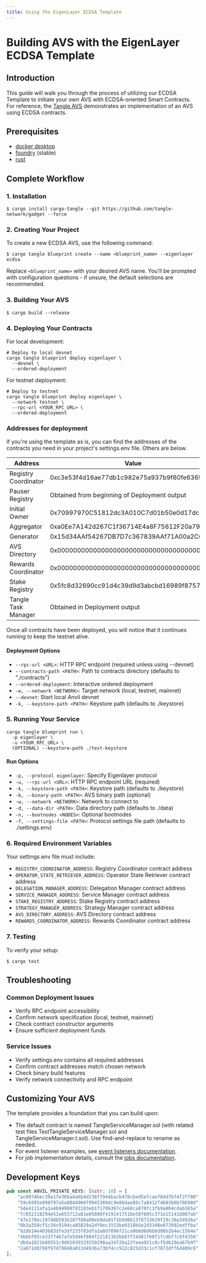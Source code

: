 ```yaml
---
title: Using the EigenLayer ECDSA Template
---
```


# Building AVS with the EigenLayer ECDSA Template

## Introduction

This guide will walk you through the process of utilizing our ECDSA Template to initiate your own AVS with
ECDSA-oriented Smart Contracts. For reference, the [Tangle AVS](https://github.com/tangle-network/avs) demonstrates an
implementation of an AVS using ECDSA contracts.

## Prerequisites

- [docker desktop](https://docs.docker.com/desktop/)
- [foundry](https://book.getfoundry.sh/) (stable)
- [rust](https://www.rust-lang.org/tools/install)

## Complete Workflow

### 1. Installation

```shell
$ cargo install cargo-tangle --git https://github.com/tangle-network/gadget --force
```

### 2. Creating Your Project

To create a new ECDSA AVS, use the following command:

```shell
$ cargo tangle blueprint create --name <blueprint_name> --eigenlayer ecdsa
```

Replace `<blueprint_name>` with your desired AVS name. You'll be prompted with configuration questions - if unsure, the default selections are recommended.

### 3. Building Your AVS

```shell
$ cargo build --release
```

### 4. Deploying Your Contracts

For local development:

```shell
# Deploy to local devnet
cargo tangle blueprint deploy eigenlayer \
  --devnet \
  --ordered-deployment
```

For testnet deployment:

```shell
# Deploy to testnet
cargo tangle blueprint deploy eigenlayer \
  --network testnet \
  --rpc-url <YOUR_RPC_URL> \
  --ordered-deployment
```

### Addresses for deployment

If you're using the template as is, you can find the addresses of the contracts you need in your project's settings.env file. Others are below.

| Address              | Value                                        |
| -------------------- | -------------------------------------------- |
| Registry Coordinator | 0xc3e53f4d16ae77db1c982e75a937b9f60fe63690   |
| Pauser Registry      | Obtained from beginning of Deployment output |
| Initial Owner        | 0x70997970C51812dc3A010C7d01b50e0d17dc79C8   |
| Aggregator           | 0xa0Ee7A142d267C1f36714E4a8F75612F20a79720   |
| Generator            | 0x15d34AAf54267DB7D7c367839AAf71A00a2C6A65   |
| AVS Directory        | 0x0000000000000000000000000000000000000000   |
| Rewards Coordinator  | 0x0000000000000000000000000000000000000000   |
| Stake Registry       | 0x5fc8d32690cc91d4c39d9d3abcbd16989f875707   |
| Tangle Task Manager  | Obtained in Deployment output                |

Once all contracts have been deployed, you will notice that it continues running to keep the testnet alive.

#### Deployment Options

- `--rpc-url <URL>`: HTTP RPC endpoint (required unless using --devnet)
- `--contracts-path <PATH>`: Path to contracts directory (defaults to "./contracts")
- `--ordered-deployment`: Interactive ordered deployment
- `-w, --network <NETWORK>`: Target network (local, testnet, mainnet)
- `--devnet`: Start local Anvil devnet
- `-k, --keystore-path <PATH>`: Keystore path (defaults to ./keystore)

### 5. Running Your Service

```shell
cargo tangle blueprint run \
  -p eigenlayer \
  -u <YOUR_RPC_URL> \
  (OPTIONAL) --keystore-path ./test-keystore
```

#### Run Options

- `-p, --protocol eigenlayer`: Specify Eigenlayer protocol
- `-u, --rpc-url <URL>`: HTTP RPC endpoint URL (required)
- `-k, --keystore-path <PATH>`: Keystore path (defaults to ./keystore)
- `-b, --binary-path <PATH>`: AVS binary path (optional)
- `-w, --network <NETWORK>`: Network to connect to
- `-d, --data-dir <PATH>`: Data directory path (defaults to ./data)
- `-n, --bootnodes <NODES>`: Optional bootnodes
- `-f, --settings-file <PATH>`: Protocol settings file path (defaults to ./settings.env)

### 6. Required Environment Variables

Your settings.env file must include:

- `REGISTRY_COORDINATOR_ADDRESS`: Registry Coordinator contract address
- `OPERATOR_STATE_RETRIEVER_ADDRESS`: Operator State Retriever contract address
- `DELEGATION_MANAGER_ADDRESS`: Delegation Manager contract address
- `SERVICE_MANAGER_ADDRESS`: Service Manager contract address
- `STAKE_REGISTRY_ADDRESS`: Stake Registry contract address
- `STRATEGY_MANAGER_ADDRESS`: Strategy Manager contract address
- `AVS_DIRECTORY_ADDRESS`: AVS Directory contract address
- `REWARDS_COORDINATOR_ADDRESS`: Rewards Coordinator contract address

### 7. Testing

To verify your setup:

```shell
$ cargo test
```

## Troubleshooting

### Common Deployment Issues

- Verify RPC endpoint accessibility
- Confirm network specification (local, testnet, mainnet)
- Check contract constructor arguments
- Ensure sufficient deployment funds

### Service Issues

- Verify settings.env contains all required addresses
- Confirm contract addresses match chosen network
- Check binary build features
- Verify network connectivity and RPC endpoint

## Customizing Your AVS

The template provides a foundation that you can build upon:

- The default contract is named TangleServiceManager.sol (with related test files TestTangleServiceManager.sol and TangleServiceManager.t.sol). Use find-and-replace to rename as needed.
- For event listener examples, see [event listeners documentation](/developers/blueprint-event-listeners/introduction).
- For job implementation details, consult the [jobs documentation](/developers/blueprint-macros/jobs).

## Development Keys

```rust
pub const ANVIL_PRIVATE_KEYS: [&str; 10] = [
    "ac0974bec39a17e36ba4a6b4d238ff944bacb478cbed5efcae784d7bf4f2ff80",
    "59c6995e998f97a5a0044966f0945389dc9e86dae88c7a8412f4603b6b78690d",
    "5de4111afa1a4b94908f83103eb1f1706367c2e68ca870fc3fb9a804cdab365a",
    "7c852118294e51e653712a81e05800f419141751be58f605c371e15141b007a6",
    "47e179ec197488593b187f80a00eb0da91f1b9d0b13f8733639f19c30a34926a",
    "8b3a350cf5c34c9194ca85829a2df0ec3153be0318b5e2d3348e872092edffba",
    "92db14e403b83dfe3df233f83dfa3a0d7096f21ca9b0d6d6b8d88b2b4ec1564e",
    "4bbbf85ce3377467afe5d46f804f221813b2bb87f24d81f60f1fcdbf7cbf4356",
    "dbda1821b80551c9d65939329250298aa3472ba22feea921c0cf5d620ea67b97",
    "2a871d0798f97d79848a013d4936a73bf4cc922c825d33c1cf7073dff6d409c6",
];
```
